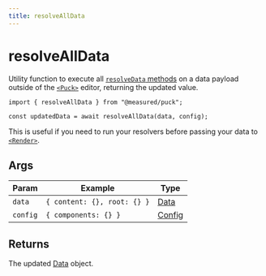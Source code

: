 ```yaml
---
title: resolveAllData
---
```


# resolveAllData

Utility function to execute all [`resolveData` methods](/docs/api-reference/component-config#resolvedatadata-params) on a data payload outside of the [`<Puck>`](/docs/api-reference/components/puck) editor, returning the updated value.

```tsx copy
import { resolveAllData } from "@measured/puck";

const updatedData = await resolveAllData(data, config);
```

This is useful if you need to run your resolvers before passing your data to [`<Render>`](/docs/api-reference/components/render).

## Args

| Param    | Example                     | Type                                 |
| -------- | --------------------------- | ------------------------------------ |
| `data`   | `{ content: {}, root: {} }` | [Data](/docs/api-reference/data)     |
| `config` | `{ components: {} }`        | [Config](/docs/api-reference/config) |

## Returns

The updated [Data](/docs/api-reference/data) object.
